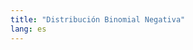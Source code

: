 ```yaml
---
title: "Distribución Binomial Negativa"
lang: es
---
```



```{=html}
<style>
main.content {
text-align: justify}
</style>
```

